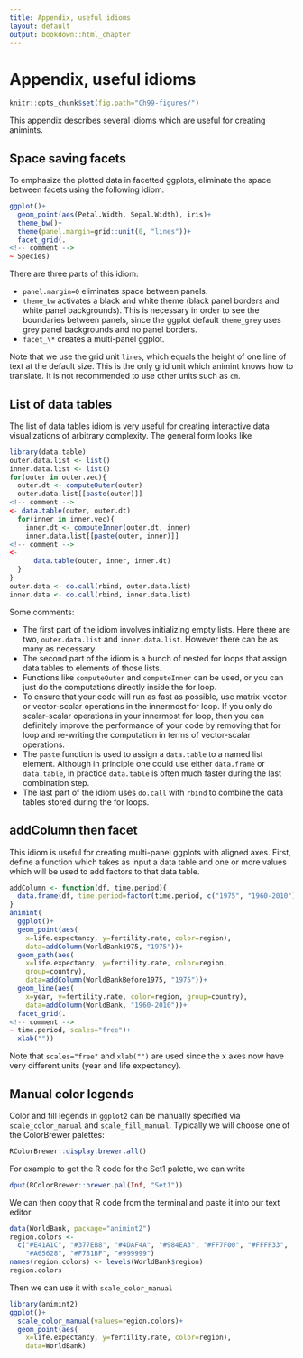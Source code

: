 ```yaml
---
title: Appendix, useful idioms
layout: default
output: bookdown::html_chapter
---
```


<!-- paragraph -->

# Appendix, useful idioms

<!-- paragraph -->

```r
knitr::opts_chunk$set(fig.path="Ch99-figures/")
```

<!-- paragraph -->

This appendix describes several idioms which are useful for creating animints.

<!-- paragraph -->

## Space saving facets {#space-saving-facets}

<!-- paragraph -->

To emphasize the plotted data in facetted ggplots, eliminate the space between facets using the following idiom.

<!-- paragraph -->

```r
ggplot()+
  geom_point(aes(Petal.Width, Sepal.Width), iris)+
  theme_bw()+
  theme(panel.margin=grid::unit(0, "lines"))+
  facet_grid(.
<!-- comment -->
~ Species)
```

<!-- paragraph -->

There are three parts of this idiom:

<!-- paragraph -->

- `panel.margin=0` eliminates space between panels.
<!-- comment -->
- `theme_bw` activates a black and white theme (black panel borders and white panel backgrounds).
<!-- comment -->
This is necessary in order to see the boundaries between panels, since the ggplot default `theme_grey` uses grey panel backgrounds and no panel borders.
<!-- comment -->
- `facet_\*` creates a multi-panel ggplot.

<!-- paragraph -->

Note that we use the grid unit `lines`, which equals the height of one line of text at the default size.
<!-- comment -->
This is the only grid unit which animint knows how to translate.
<!-- comment -->
It is not recommended to use other units such as `cm`.

<!-- paragraph -->

## List of data tables {#list-of-data-tables}

<!-- paragraph -->

The list of data tables idiom is very useful for creating interactive data visualizations of arbitrary complexity.
<!-- comment -->
The general form looks like

<!-- paragraph -->

```r
library(data.table)
outer.data.list <- list()
inner.data.list <- list()
for(outer in outer.vec){
  outer.dt <- computeOuter(outer)
  outer.data.list[[paste(outer)]]
<!-- comment -->
<- data.table(outer, outer.dt)
  for(inner in inner.vec){
    inner.dt <- computeInner(outer.dt, inner)
    inner.data.list[[paste(outer, inner)]]
<!-- comment -->
<-
      data.table(outer, inner, inner.dt)
  }
}
outer.data <- do.call(rbind, outer.data.list)
inner.data <- do.call(rbind, inner.data.list)
```

<!-- paragraph -->

Some comments:

<!-- paragraph -->

- The first part of the idiom involves initializing empty lists.
<!-- comment -->
Here there are two, `outer.data.list` and `inner.data.list`.
<!-- comment -->
However there can be as many as necessary.
<!-- comment -->
- The second part of the idiom is a bunch of nested for loops that assign data tables to elements of those lists.
<!-- comment -->
- Functions like `computeOuter` and `computeInner` can be used, or you can just do the computations directly inside the for loop.
<!-- comment -->
- To ensure that your code will run as fast as possible, use matrix-vector or vector-scalar operations in the innermost for loop.
<!-- comment -->
If you only do scalar-scalar operations in your innermost for loop, then you can definitely improve the performance of your code by removing that for loop and re-writing the computation in terms of vector-scalar operations.
<!-- comment -->
- The `paste` function is used to assign a `data.table` to a named list element.
<!-- comment -->
Although in principle one could use either `data.frame` or `data.table`, in practice `data.table` is often much faster during the last combination step.
<!-- comment -->
- The last part of the idiom uses `do.call` with `rbind` to combine the data tables stored during the for loops.

<!-- paragraph -->

## addColumn then facet {#addColumn-then-facet}

<!-- paragraph -->

This idiom is useful for creating multi-panel ggplots with aligned axes.
<!-- comment -->
First, define a function which takes as input a data table and one or more values which will be used to add factors to that data table.

<!-- paragraph -->

```r
addColumn <- function(df, time.period){
  data.frame(df, time.period=factor(time.period, c("1975", "1960-2010")))
}
animint(
  ggplot()+
  geom_point(aes(
    x=life.expectancy, y=fertility.rate, color=region),
    data=addColumn(WorldBank1975, "1975"))+
  geom_path(aes(
    x=life.expectancy, y=fertility.rate, color=region,
    group=country),
    data=addColumn(WorldBankBefore1975, "1975"))+
  geom_line(aes(
    x=year, y=fertility.rate, color=region, group=country),
    data=addColumn(WorldBank, "1960-2010"))+
  facet_grid(.
<!-- comment -->
~ time.period, scales="free")+
  xlab(""))
```

<!-- paragraph -->

Note that `scales="free"` and `xlab("")` are used since the x axes now have very different units (year and life expectancy).

<!-- paragraph -->

## Manual color legends {#manual-color-legends}

<!-- paragraph -->

Color and fill legends in `ggplot2` can be manually specified via `scale_color_manual` and `scale_fill_manual`.
<!-- comment -->
Typically we will choose one of the ColorBrewer palettes:

<!-- paragraph -->

```r
RColorBrewer::display.brewer.all()
```

<!-- paragraph -->

For example to get the R code for the Set1 palette, we can write

<!-- paragraph -->

```r
dput(RColorBrewer::brewer.pal(Inf, "Set1"))
```

<!-- paragraph -->

We can then copy that R code from the terminal and paste it into our text editor

<!-- paragraph -->

```r
data(WorldBank, package="animint2")
region.colors <- 
  c("#E41A1C", "#377EB8", "#4DAF4A", "#984EA3", "#FF7F00", "#FFFF33", 
    "#A65628", "#F781BF", "#999999")
names(region.colors) <- levels(WorldBank$region)
region.colors
```

<!-- paragraph -->

Then we can use it with `scale_color_manual`

<!-- paragraph -->

```r
library(animint2)
ggplot()+
  scale_color_manual(values=region.colors)+
  geom_point(aes(
    x=life.expectancy, y=fertility.rate, color=region),
    data=WorldBank)
```

<!-- paragraph -->


